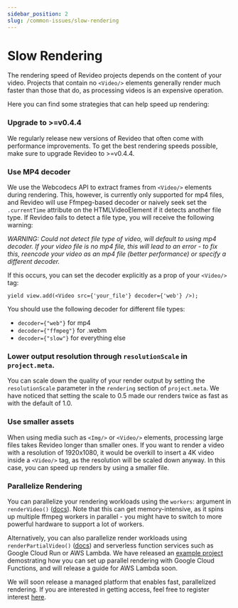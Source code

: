 ```yaml
---
sidebar_position: 2
slug: /common-issues/slow-rendering
---
```


# Slow Rendering

The rendering speed of Revideo projects depends on the content of your video.
Projects that contain no `<Video/>` elements generally render much faster than
those that do, as processing videos is an expensive operation.

Here you can find some strategies that can help speed up rendering:

### Upgrade to >=v0.4.4

We regularly release new versions of Revideo that often come with performance
improvements. To get the best rendering speeds possible, make sure to upgrade
Revideo to >=v0.4.4.

### Use MP4 decoder

We use the Webcodecs API to extract frames from `<Video/>` elements during
rendering. This, however, is currently only supported for mp4 files, and Revideo
will use Ffmpeg-based decoder or naively seek set the `.currentTime` attribute
on the HTMLVideoElement if it detects another file type. If Revideo fails to
detect a file type, you will receive the following warning:

_WARNING: Could not detect file type of video, will default to using mp4
decoder. If your video file is no mp4 file, this will lead to an error - to fix
this, reencode your video as an mp4 file (better performance) or specify a
different decoder._

If this occurs, you can set the decoder explicitly as a prop of your `<Video/>`
tag:

```tsx
yield view.add(<Video src={'your_file'} decoder={'web'} />);
```

You should use the following decoder for different file types:

- `decoder={"web"}` for mp4
- `decoder={"ffmpeg"}` for .webm
- `decoder={"slow"}` for everything else

### Lower output resolution through `resolutionScale` in `project.meta`.

You can scale down the quality of your render output by setting the
`resolutionScale` parameter in the `rendering` section of `project.meta`. We
have noticed that setting the scale to 0.5 made our renders twice as fast as
with the default of 1.0.

### Use smaller assets

When using media such as `<Img/>` or `<Video/>` elements, processing large files
takes Revideo longer than smaller ones. If you want to render a video with a
resolution of 1920x1080, it would be overkill to insert a 4K video inside a
`<Video/>` tag, as the resolution will be scaled down anyway. In this case, you
can speed up renders by using a smaller file.

### Parallelize Rendering

You can parallelize your rendering workloads using the `workers`: argument in
`renderVideo()` ([docs](https://docs.re.video/api/renderer/renderVideo/)). Note
that this can get memory-intensive, as it spins up multiple ffmpeg workers in
parallel - you might have to switch to more powerful hardware to support a lot
of workers.

Alternatively, you can also parallelize render workloads using
`renderPartialVideo()`
([docs](https://docs.re.video/renderer/renderPartialVideo/)) and serverless
function services such as Google Cloud Run or AWS Lambda. We have released an
[example project](https://github.com/redotvideo/examples/tree/main/google-cloud-run-parallelized)
demostrating how you can set up parallel rendering with Google Cloud Functions,
and will release a guide for AWS Lambda soon.

We will soon release a managed platform that enables fast, parallelized
rendering. If you are interested in getting access, feel free to register
interest [here](https://tally.so/r/mOz4GK).
